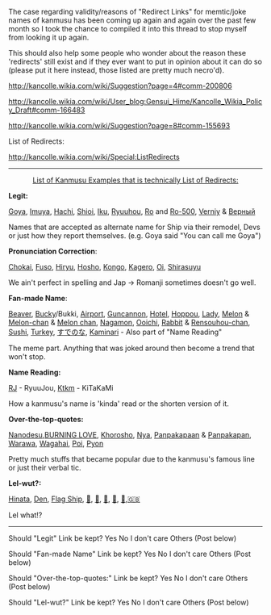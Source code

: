 The case regarding validity/reasons of "Redirect Links" for memtic/joke names of kanmusu has been coming up again and again over the past few month so I took the chance to compiled it into this thread to stop myself from looking it up again.

This should also help some people who wonder about the reason these 'redirects' still exist and if they ever want to put in opinion about it can do so (please put it here instead, those listed are pretty much necro'd).

http://kancolle.wikia.com/wiki/Suggestion?page=4#comm-200806

http://kancolle.wikia.com/wiki/User_blog:Gensui_Hime/Kancolle_Wikia_Policy_Draft#comm-166483

http://kancolle.wikia.com/wiki/Suggestion?page=8#comm-155693

List of Redirects:

http://kancolle.wikia.com/wiki/Special:ListRedirects

------

<center>
<u>List of Kanmusu Examples that is technically List of Redirects:</u>
</center>

'''Legit:'''

[[Goya]], [[Imuya]], [[Hachi]], [[Shioi]], [[Iku]], [[Ryuuhou]], [[Ro]] and [[Ro-500]], [[Verniy]] & [[Верный]]

Names that are accepted as alternate name for Ship via their remodel, Devs or just how they report themselves. (e.g. Goya said "You can call me Goya")

'''Pronunciation Correction''':

[[Chokai]], [[Fuso]], [[Hiryu]], [[Hosho]], [[Kongo]], [[Kagero]], [[Oi]], [[Shirasuyu]]

We ain't perfect in spelling and Jap -> Romanji sometimes doesn't go well. 

'''Fan-made Name''':

[[Beaver]], [[Bucky]]/Bukki, [[Airport]], [[Guncannon]], [[Hotel]], [[Hoppou]], [[Lady]], [[Melon]] & [[Melon-chan]] & [[Melon chan]], [[Nagamon]], [[Ooichi]], [[Rabbit]] & [[Rensouhou-chan]], [[Sushi]], [[Turkey]], [[すでのな]], [[Kaminari]] - Also part of "Name Reading"

The meme part. Anything that was joked around then become a trend that won't stop.

'''Name Reading:'''

[[RJ]] - RyuuJou, [[Ktkm]] - KiTaKaMi

How a kanmusu's name is 'kinda' read or the shorten version of it. 

'''Over-the-top-quotes:'''

[[Nanodesu]],[[BURNING LOVE]], [[Khorosho]], [[Nya]], [[Panpakapaan]] & [[Panpakapan]], [[Warawa]], [[Wagahai]], [[Poi]], [[Pyon]]

Pretty much stuffs that became popular due to the kanmusu's famous line or just their verbal tic.

'''Lel-wut?: '''

[[Hinata]], [[Den]], [[Flag Ship]], [[💃]], [[👯]], [[🐻]], [[🍝]], [[🍕]],[[🇬🇧]] 

Lel what!?

-----

<poll>
Should "Legit" Link be kept?
Yes
No
I don't care
Others (Post below)
</poll>

<poll>
Should "Fan-made Name" Link be kept?
Yes
No
I don't care
Others (Post below)
</poll>

<poll>
Should "Over-the-top-quotes:" Link be kept?
Yes
No
I don't care
Others (Post below)
</poll>

<poll>
Should "Lel-wut?" Link be kept?
Yes
No
I don't care
Others (Post below)
</poll>  <ac_metadata title="Compilation of Cases Regarding - Redirect Links"> </ac_metadata>